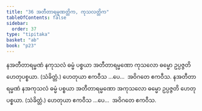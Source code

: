 ```yaml
---
title: "36 အတီတာရမ္မဏတ္တိက, ကုသလတ္တိက"
tableOfContents: false
sidebar:
  order: 37
type: "tipitaka"
basket: "ab"
book: "p23"
---
```



<DynamicBreadcrumb />

<Division number="45" book="p23" e="ch" v="40" p="416">

<Paragraph number="144" book="p23">
နအတီတာရမ္မဏံ နကုသလံ ဓမ္မံ ပစ္စယာ အတီတာရမ္မဏော ကုသလော ဓမ္မော ဥပ္ပဇ္ဇတိ ဟေတုပစ္စယာ. (သံခိတ္တံ.) ဟေတုယာ ဧကဝီသ …ပေ…  အဝိဂတေ ဧကဝီသ.
</Paragraph>

<Paragraph number="145" book="p23">
နအတီတာရမ္မဏံ နအကုသလံ ဓမ္မံ ပစ္စယာ အတီတာရမ္မဏော အကုသလော ဓမ္မော ဥပ္ပဇ္ဇတိ ဟေတုပစ္စယာ. (သံခိတ္တံ.) ဟေတုယာ ဧကဝီသ …ပေ…  အဝိဂတေ ဧကဝီသ.
</Paragraph>
</Division>